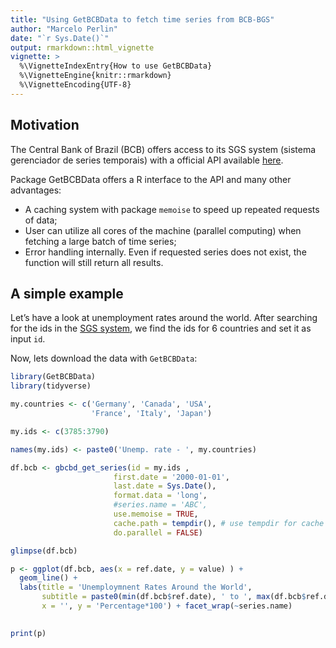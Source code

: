 ```yaml
---
title: "Using GetBCBData to fetch time series from BCB-BGS"
author: "Marcelo Perlin"
date: "`r Sys.Date()`"
output: rmarkdown::html_vignette
vignette: >
  %\VignetteIndexEntry{How to use GetBCBData}
  %\VignetteEngine{knitr::rmarkdown}
  %\VignetteEncoding{UTF-8}
---
```


## Motivation

The Central Bank of Brazil (BCB) offers access to its SGS system (sistema gerenciador de series temporais) with a official API available [here](http://www.bcb.gov.br/?sgs).

Package GetBCBData offers a R interface to the API and many other advantages:

- A caching system with package `memoise` to speed up repeated requests of data;
- User can utilize all cores of the machine (parallel computing) when fetching a large batch of time series;
- Error handling internally. Even if requested series does not exist, the function will still return all results.

## A simple example

Let's have a look at unemployment rates around the world. After searching for the ids in the [SGS system](http://www.bcb.gov.br/?sgs), we find the ids for 6 countries and set it as input `id`. 

Now, lets download the data with `GetBCBData`:

```r
library(GetBCBData)
library(tidyverse)

my.countries <- c('Germany', 'Canada', 'USA', 
                  'France', 'Italy', 'Japan')

my.ids <- c(3785:3790)

names(my.ids) <- paste0('Unemp. rate - ', my.countries)

df.bcb <- gbcbd_get_series(id = my.ids ,
                       first.date = '2000-01-01',
                       last.date = Sys.Date(),
                       format.data = 'long',
                       #series.name = 'ABC',
                       use.memoise = TRUE, 
                       cache.path = tempdir(), # use tempdir for cache folder
                       do.parallel = FALSE)

glimpse(df.bcb)

p <- ggplot(df.bcb, aes(x = ref.date, y = value) ) +
  geom_line() + 
  labs(title = 'Unemploymnent Rates Around the World', 
       subtitle = paste0(min(df.bcb$ref.date), ' to ', max(df.bcb$ref.date)),
       x = '', y = 'Percentage*100') + facet_wrap(~series.name)
  

print(p)

```
